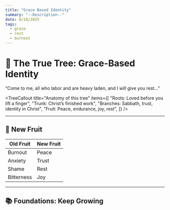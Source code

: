 ```yaml
---
title: "Grace Based Identity"
summary: "--Description--"
date: 8/18/2025
tags:
  - grace
  - rest
  - burnout
---
```



# 🌴 The True Tree: **Grace-Based Identity**
<Scripture refText="Matthew 11:28–30">
  “Come to me, all who labor and are heavy laden, and I will give you rest…”
</Scripture>

<TreeCallout
  title="Anatomy of this tree"
  items={[
    "Roots: Loved before you lift a finger",
    "Trunk: Christ’s finished work",
    "Branches: Sabbath, trust, identity in Christ",
    "Fruit: Peace, endurance, joy, rest",
  ]}
/>

<CTA
  variant="canon"
  title="Abide, don’t strive"
  description="Rest isn’t a reward..."
  buttonText="See the fruit"
  href="#new-fruit"
/>

---

## 🍇 New Fruit
| Old Fruit | New Fruit |
|---|---|
| Burnout | Peace |
| Anxiety | Trust |
| Shame | Rest |
| Bitterness | Joy |

<CTA
  title="Stay in this tree"
  description="Formation happens over time..."
  buttonText="Next steps"
  href="#foundations"
/>

---

## 📚 Foundations: Keep Growing
<CTA
  variant="canon"
  title="Canon Note: Rest That Can’t Be Earned"
  href="/foundations/canon-notes/rest-that-cant-be-earned"
  buttonText="Read Canon Note"
/>
<CTA
  variant="compass"
  title="Compass Point: Hustle Culture Is a Prosperity Gospel for Atheists"
  href="/foundations/compass-points/hustle-culture-prosperity"
  buttonText="Read Compass Point"
/>
<CTA
  variant="pillar"
  title="Pillar: The Roots of Performance"
  href="/foundations/pillars/roots-of-performance"
  buttonText="Read Pillar"
/>
